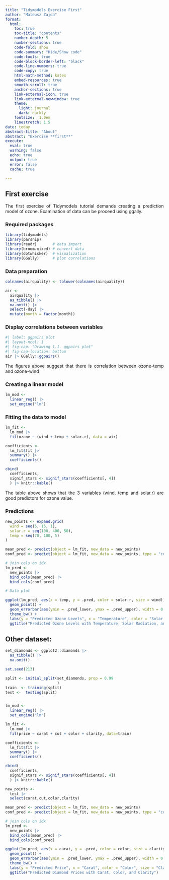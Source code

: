 ```yaml
---
title: "Tidymodels Exercise First"
author: "Mateusz Zajda"
format: 
  html:
    toc: true
    toc-title: "contents"
    number-depth: 5
    number-sections: true
    code-fold: show
    code-summary: "Hide/Show code"
    code-tools: true
    code-block-border-left: "black"
    code-line-numbers: true
    code-copy: true
    html-math-method: katex
    embed-resources: true
    smooth-scroll: true
    anchor-sections: true
    link-external-icon: true
    link-external-newwindow: true
    theme: 
      light: journal
      dark: darkly
    fontsize:  1.0em
    linestretch: 1.5
date: today
abstract-title: "About"
abstract: "Exercise **first**"
execute: 
  eval: true
  warning: false
  echo: true
  output: true
  error: false
  cache: true

---
```


```{=html}
<style type="text/css"> body {text-align: justify} </style>
```
## First exercise
The first exercise of Tidymodels tutorial demands creating a prediction model of ozone.
Examination of data can be proceed using ggally.

### Required packages

```r
library(tidymodels)
library(parsnip)
library(readr)       # data import
library(broom.mixed) # convert data
library(dotwhisker)  # visualization
library(GGally)      # plot correlations
```

### Data preparation

```r
colnames(airquality) <- tolower(colnames(airquality))

air <-
  airquality |>
  as_tibble() |>
  na.omit() |> 
  select(-day) |> 
  mutate(month = factor(month)) 

```

### Display correlations between variables

```r
#| label: ggpairs plot
#| layout-ncol: 1
#| fig-cap: "Drawing 1.1. ggpairs plot"
#| fig-cap-location: bottom
air |> GGally::ggpairs()
```

The figures above suggest that there is correlation between ozone-temp and ozone-wind

### Creating a linear model
```r
lm_mod <- 
  linear_reg() |> 
  set_engine("lm")

```

### Fitting the data to model

```r
lm_fit <-  
  lm_mod |>
  fit(ozone ~ (wind + temp + solar.r), data = air)

coefficients <- 
  lm_fit$fit |>  
  summary() |> 
  coefficients()

cbind(
  coefficients,
  signif_stars <- signif_stars(coefficients[, 4])
  ) |> knitr::kable()

```

The table above shows that the 3 variables (wind, temp and solar.r) are good predictors for ozone value.

### Predictions
```r

new_points <- expand.grid(
  wind = seq(5, 15, 1),
  solar.r = seq(100, 400, 50),
  temp = seq(70, 100, 5)
)

mean_pred <- predict(object = lm_fit, new_data = new_points)
conf_pred <- predict(object = lm_fit, new_data = new_points, type = "conf_int")

# join cols on idx
lm_pred <- 
  new_points |> 
  bind_cols(mean_pred) |> 
  bind_cols(conf_pred)

# Data plot

ggplot(lm_pred, aes(x = temp, y = .pred, color = solar.r, size = wind)) +
  geom_point() +
  geom_errorbar(aes(ymin = .pred_lower, ymax = .pred_upper), width = 0.05) +
  theme_bw() +
  labs(y = "Predicted Ozone Levels", x = "Temperature", color = "Solar Radiation", size = "Wind Speed") +
  ggtitle("Predicted Ozone Levels with Temperature, Solar Radiation, and Wind Speed")


```

## Other dataset:

```r
set_diamonds <- ggplot2::diamonds |> 
  as_tibble() |>
  na.omit()

set.seed(213)

split <- initial_split(set_diamonds, prop = 0.99
                       )
train  <- training(split)
test <-  testing(split)


lm_mod <- 
  linear_reg() |> 
  set_engine("lm")

lm_fit <- 
  lm_mod |> 
  fit(price ~ carat + cut + color + clarity, data=train)

coefficients <- 
  lm_fit$fit |>  
  summary() |> 
  coefficients()

cbind(
  coefficients,
  signif_stars <- signif_stars(coefficients[, 4])
  ) |> knitr::kable()

new_points <- 
  test |> 
  select(carat,cut,color,clarity)

mean_pred <- predict(object = lm_fit, new_data = new_points)
conf_pred <- predict(object = lm_fit, new_data = new_points, type = "conf_int")

# join cols on idx
lm_pred <- 
  new_points |> 
  bind_cols(mean_pred) |> 
  bind_cols(conf_pred)

ggplot(lm_pred, aes(x = carat, y = .pred, color = color, size = clarity)) +
  geom_point() +
  geom_errorbar(aes(ymin = .pred_lower, ymax = .pred_upper), width = 0.05) +
  theme_bw() +
  labs(y = "Predicted Price", x = "Carat", color = "Color", size = "Clarity") +
  ggtitle("Predicted Diamond Prices with Carat, Color, and Clarity")


```
